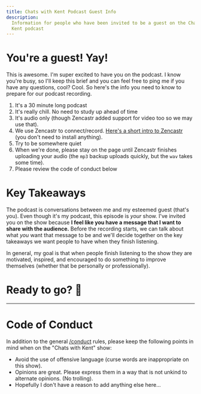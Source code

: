```yaml
---
title: Chats with Kent Podcast Guest Info
description:
  Information for people who have been invited to be a guest on the Chats with
  Kent podcast
---
```



# You're a guest! Yay!

This is awesome. I'm super excited to have you on the podcast. I know you're
busy, so I'll keep this brief and you can feel free to ping me if you have any
questions, cool? Cool. So here's the info you need to know to prepare for our
podcast recording.

1. It's a 30 minute long podcast
2. It's really chill. No need to study up ahead of time
3. It's audio only (though Zencastr added support for video too so we may use
   that).
4. We use Zencastr to connect/record.
   [Here's a short intro to Zencastr](https://youtu.be/VcCJkiDeh0g) (you don't
   need to install anything).
5. Try to be somewhere quiet
6. When we're done, please stay on the page until Zencastr finishes uploading
   your audio (the `mp3` backup uploads quickly, but the `wav` takes some time).
7. Please review the code of conduct below

# Key Takeaways

The podcast is conversations between me and my esteemed guest (that's you). Even
though it's my podcast, this episode is _your_ show. I've invited you on the
show because **I feel like you have a message that I want to share with the
audience.** Before the recording starts, we can talk about what _you_ want that
message to be and we'll decide together on the key takeaways we want people to
have when they finish listening.

In general, my goal is that when people finish listening to the show they are
motivated, inspired, and encouraged to do something to improve themselves
(whether that be personally or professionally).

# Ready to go? 🚀

<ZencastrLink />

<hr />

# Code of Conduct

In addition to the general [/conduct](/conduct) rules, please keep the following
points in mind when on the "Chats with Kent" show:

- Avoid the use of offensive language (curse words are inappropriate on this
  show).
- Opinions are great. Please express them in a way that is not unkind to
  alternate opinions. (No trolling).
- Hopefully I don't have a reason to add anything else here...
